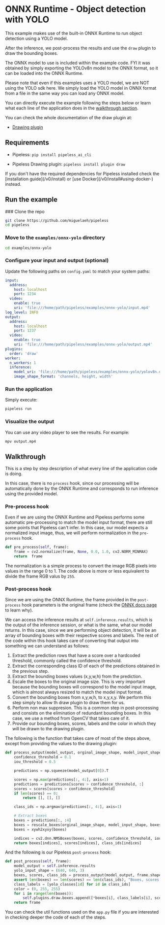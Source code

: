 # ONNX Runtime - Object detection with YOLO


This example makes use of the built-in ONNX Runtime to run object detection using a YOLO model.

After the inference, we post-process the results and use the `draw` plugin to draw the bounding boxes.

The ONNX model to use is included within the example code. FYI it was obtained by simply exporting the YOLOv8n model to the ONNX format, so it can be loaded into the ONNX Runtime.

<Callout>
Please note that even if this examples uses a YOLO model, we are NOT using the YOLO sdk here. We simply load the YOLO model in ONNX format from a file in the same way you can load any ONNX model.
</Callout>

You can directly execute the example following the steps below or learn what each line of the application does in the [walkthrough section](#walkthrough).

You can check the whole documentation of the draw plugin at:

* [Drawing plugin](https://pipeless.ai/docs/v0/plugins/draw)

## Requirements

* Pipeless: `pip install pipeless_ai_cli`

* Pipeless Drawing plugin: `pipeless install plugin draw`

<Callout>
    If you don't have the required dependencies for Pipeless installed check the [installation guide](/v0/install) or [use Docker](/v0/install#using-docker-) instead.
</Callout>

## Run the example

<Steps>
### Clone the repo

```bash copy
git clone https://github.com/miguelaeh/pipeless
cd pipeless
```

### Move to the `examples/onnx-yolo` directory

``` bash copy
cd examples/onnx-yolo
```

### Configure your input and output (optional)

Update the following paths on `config.yaml` to match your system paths:

```yaml {7,15,21} filename="config.yaml"
input:
  address:
    host: localhost
    port: 1234
  video:
    enable: true
    uri: 'file:///home/path/pipeless/examples/onnx-yolo/input.mp4'
log_level: INFO
output:
  address:
    host: localhost
    port: 1237
  video:
    enable: true
    uri: 'file:///home/path/pipeless/examples/onnx-yolo/output.mp4'
plugins:
  order: 'draw'
worker:
  n_workers: 1
  inference:
    model_uri: 'file:///home/path/pipeless/examples/onnx-yolo/yolov8n.onnx'
    image_shape_format: 'channels, height, width'
```

### Run the application

Simply execute:

```bash copy
pipeless run
```

### Visualize the output

You can use any video player to see the results. For example:

```bash copy
mpv output.mp4
```

</Steps>


## Walkthrough

This is a step by step description of what every line of the application code is doing.

In this case, there is no `process` hook, since our processing will be automatically done by the ONNX Runtime and corresponds to run inference using the provided model.

### Pre-process hook

Even if we are using the ONNX Runtime and Pipeless performs some automatic pre-processing to match the model input format, there are still some points that Pipeless can't infer.
In this case, our model expects a normalized input image, thus, we will perform normalization in the `pre-process` hook.

```python copy
def pre_process(self, frame):
    frame = cv2.normalize(frame, None, 0.0, 1.0, cv2.NORM_MINMAX)
    return  frame
```

The normalization is a simple process to convert the image RGB pixels into values in the range 0 to 1. The code above is more or less equivalent to divide the frame RGB valus by `255`.

### Post-process hook

Since we are using the ONNX Runtime, the frame provided in the `post-process` hook parameters is the original frame (check the [ONNX docs page](/v0/inference) to learn why).

We can access the inference results at `self.inference.results`, which is the output of the inference session, or what is the same, what our model returns.
In this case, since we are performing object detection, it will be an array of bounding boxes with their respective scores and labels. The rest of the code within this hook takes care of converting that output into something we can understand as follows:

1. Extract the prediction rows that have a score over a hardcoded threshold, commonly called the confidence threshold.
1. Extract the corresponding class ID of each of the predictions obtained in the previous step.
1. Extract the bounding boxes values (x,y,w,h) from the prediction.
1. Escale the boxes to the original image size. This is very important because the bounding boxes will correspond to the model input image, which is almost always resized to match the model input format.
1. Convert the bounding boxes from x,y,w,h, to x,y,x,y. We perform this step simply to allow th draw plugin to draw them for us.
1. Perform non max suppresion. This is a common step in post-processing and consists on the elimination of redundant bounding boxes. In this case, we use a method from OpenCV that takes care of it.
1. Provide our bounding boxes, scores, labels and the color in which they will be drawn to the drawing plugin.

The following is the function that takes care of most of the steps above, except from providing the values to the drawing plugin:

```python copy
def process_output(model_output, orginal_image_shape, model_input_shape):
    confidence_threshold = 0.1
    iou_threshold = 0.5

    predictions = np.squeeze(model_output[0]).T

    scores = np.max(predictions[:, 4:], axis=1)
    predictions = predictions[scores > confidence_threshold, :]
    scores = scores[scores > confidence_threshold]
    if len(scores) == 0:
        return [], [], []

    class_ids = np.argmax(predictions[:, 4:], axis=1)

    # Extract boxes
    boxes = predictions[:, :4]
    boxes = rescale_boxes(orginal_image_shape, model_input_shape, boxes)
    boxes = xywh2xyxy(boxes)

    indices = cv2.dnn.NMSBoxes(boxes, scores, confidence_threshold, iou_threshold)
    return boxes[indices], scores[indices], class_ids[indices]
```

And the following is our Pipeless `post-process` hook:

```python copy
def post_process(self, frame):
    model_output = self.inference.results
    yolo_input_shape = (640, 640, 3)
    boxes, scores, class_ids = process_output(model_output, frame.shape, yolo_input_shape)
    assert len(boxes) == len(scores) == len(class_ids), "Boxes, scores and class_ids must have the same length"
    class_labels = [yolo_classes[id] for id in class_ids]
    color = (0, 255, 255)
    for i in range(len(boxes)):
        self.plugins.draw.boxes.append([*boxes[i], class_labels[i], scores[i], color])
    return frame
```

You can check the util functions used on the `app.py` file if you are interested in checking deeper the code of each of the steps.